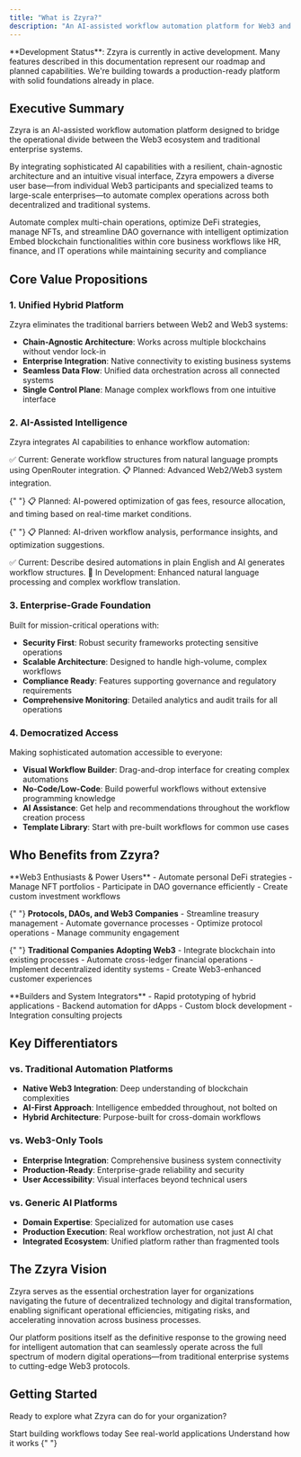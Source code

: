 ```yaml
---
title: "What is Zzyra?"
description: "An AI-assisted workflow automation platform for Web3 and Enterprise - Currently in Active Development"
---
```


<Alert type="info">
  **Development Status**: Zzyra is currently in active development. Many features described in this documentation represent our roadmap and planned capabilities. We're building towards a production-ready platform with solid foundations already in place.
</Alert>

## Executive Summary

Zzyra is an AI-assisted workflow automation platform designed to bridge the operational divide between the Web3 ecosystem and traditional enterprise systems.

By integrating sophisticated AI capabilities with a resilient, chain-agnostic architecture and an intuitive visual interface, Zzyra empowers a diverse user base—from individual Web3 participants and specialized teams to large-scale enterprises—to automate complex operations across both decentralized and traditional systems.

<CardGroup cols={2}>
  <Card title='For Web3 Teams' icon='bitcoin'>
    Automate complex multi-chain operations, optimize DeFi strategies, manage
    NFTs, and streamline DAO governance with intelligent optimization
  </Card>
  <Card title='For Enterprises' icon='building'>
    Embed blockchain functionalities within core business workflows like HR,
    finance, and IT operations while maintaining security and compliance
  </Card>
</CardGroup>

## Core Value Propositions

### 1. Unified Hybrid Platform

Zzyra eliminates the traditional barriers between Web2 and Web3 systems:

- **Chain-Agnostic Architecture**: Works across multiple blockchains without vendor lock-in
- **Enterprise Integration**: Native connectivity to existing business systems
- **Seamless Data Flow**: Unified data orchestration across all connected systems
- **Single Control Plane**: Manage complex workflows from one intuitive interface

### 2. AI-Assisted Intelligence

Zzyra integrates AI capabilities to enhance workflow automation:

<AccordionGroup>
  <Accordion title='AI-Assisted Workflow Generation' icon='wand-magic-sparkles'>
    ✅ Current: Generate workflow structures from natural language prompts using OpenRouter integration.
    📋 Planned: Advanced Web2/Web3 system integration.
  </Accordion>

{" "}
<Accordion title='Smart Optimization' icon='chart-line'>
  📋 Planned: AI-powered optimization of gas fees, resource allocation, and
  timing based on real-time market conditions.
</Accordion>

{" "}
<Accordion title='Process Analytics' icon='crystal-ball'>
  📋 Planned: AI-driven workflow analysis, performance insights, and optimization suggestions.
</Accordion>

  <Accordion title='Natural Language Interface' icon='comments'>
    ✅ Current: Describe desired automations in plain English and AI generates workflow structures.
    🚧 In Development: Enhanced natural language processing and complex workflow translation.
  </Accordion>
</AccordionGroup>

### 3. Enterprise-Grade Foundation

Built for mission-critical operations with:

- **Security First**: Robust security frameworks protecting sensitive operations
- **Scalable Architecture**: Designed to handle high-volume, complex workflows
- **Compliance Ready**: Features supporting governance and regulatory requirements
- **Comprehensive Monitoring**: Detailed analytics and audit trails for all operations

### 4. Democratized Access

Making sophisticated automation accessible to everyone:

- **Visual Workflow Builder**: Drag-and-drop interface for creating complex automations
- **No-Code/Low-Code**: Build powerful workflows without extensive programming knowledge
- **AI Assistance**: Get help and recommendations throughout the workflow creation process
- **Template Library**: Start with pre-built workflows for common use cases

## Who Benefits from Zzyra?

<Tabs>
  <Tab title='Individual Users'>
    **Web3 Enthusiasts & Power Users** - Automate personal DeFi strategies -
    Manage NFT portfolios - Participate in DAO governance efficiently - Create
    custom investment workflows
  </Tab>

{" "}
<Tab title='Web3 Teams'>
  **Protocols, DAOs, and Web3 Companies** - Streamline treasury management -
  Automate governance processes - Optimize protocol operations - Manage
  community engagement
</Tab>

{" "}
<Tab title='Enterprises'>
  **Traditional Companies Adopting Web3** - Integrate blockchain into existing
  processes - Automate cross-ledger financial operations - Implement
  decentralized identity systems - Create Web3-enhanced customer experiences
</Tab>

  <Tab title='Developers'>
    **Builders and System Integrators** - Rapid prototyping of hybrid
    applications - Backend automation for dApps - Custom block development -
    Integration consulting projects
  </Tab>
</Tabs>

## Key Differentiators

### vs. Traditional Automation Platforms

- **Native Web3 Integration**: Deep understanding of blockchain complexities
- **AI-First Approach**: Intelligence embedded throughout, not bolted on
- **Hybrid Architecture**: Purpose-built for cross-domain workflows

### vs. Web3-Only Tools

- **Enterprise Integration**: Comprehensive business system connectivity
- **Production-Ready**: Enterprise-grade reliability and security
- **User Accessibility**: Visual interfaces beyond technical users

### vs. Generic AI Platforms

- **Domain Expertise**: Specialized for automation use cases
- **Production Execution**: Real workflow orchestration, not just AI chat
- **Integrated Ecosystem**: Unified platform rather than fragmented tools

## The Zzyra Vision

<Info>
  Zzyra serves as the essential orchestration layer for organizations navigating
  the future of decentralized technology and digital transformation, enabling
  significant operational efficiencies, mitigating risks, and accelerating
  innovation across business processes.
</Info>

Our platform positions itself as the definitive response to the growing need for intelligent automation that can seamlessly operate across the full spectrum of modern digital operations—from traditional enterprise systems to cutting-edge Web3 protocols.

## Getting Started

Ready to explore what Zzyra can do for your organization?

<CardGroup cols={3}>
  <Card title='Try the Platform' icon='play' href='/quickstart'>
    Start building workflows today
  </Card>
  <Card
    title='Explore Use Cases'
    icon='lightbulb'
    href='/platform/use-cases/overview'>
    See real-world applications
  </Card>
  <Card
    title='Architecture Deep Dive'
    icon='gear'
    href='/platform/architecture/overview'>
    Understand how it works
  </Card>
</CardGroup>{" "}
